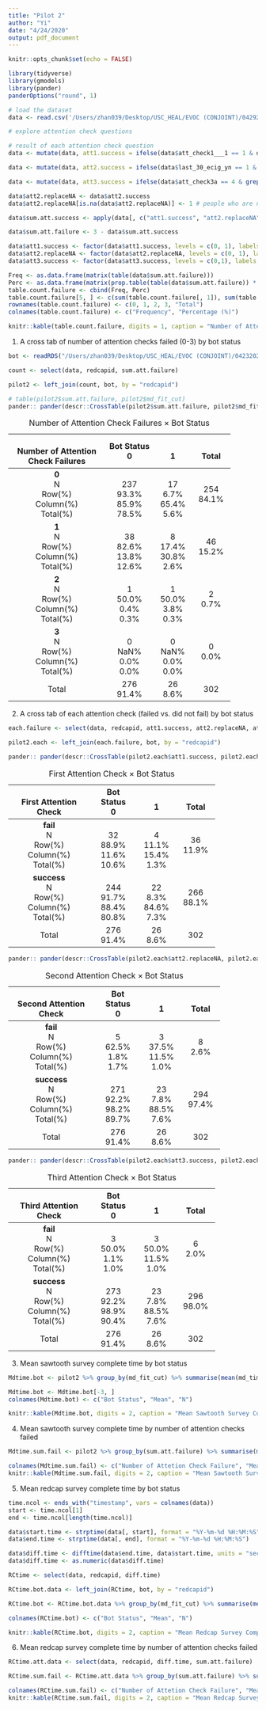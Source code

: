 ```yaml
---
title: "Pilot 2"
author: "Yi"
date: "4/24/2020"
output: pdf_document
---
```


```r
knitr::opts_chunk$set(echo = FALSE)
```

```r
library(tidyverse)
library(gmodels)
library(pander)
panderOptions("round", 1)
```

```r
# load the dataset
data <- read.csv('/Users/zhan039/Desktop/USC_HEAL/EVOC (CONJOINT)/04292020/Prolific2.csv', stringsAsFactors = FALSE)
```

```r
# explore attention check questions

# result of each attention check question
data <- mutate(data, att1.success = ifelse(data$att_check1___1 == 1 & data$att_check1___4 == 1 & data$att_check1___5 == 1, 1, 0))

data <- mutate(data, att2.success = ifelse(data$last_30_ecig_yn == 1 & data$att_check2 == 3, 1, ifelse(data$last_30_ecig_yn == 1, 0, NA))) # people who are not asked the second question are marked as NA

data <- mutate(data, att3.success = ifelse(data$att_check3a == 4 & grepl("decision making", data$att_check3b, ignore.case = T), 1, 0))

data$att2.replaceNA <- data$att2.success
data$att2.replaceNA[is.na(data$att2.replaceNA)] <- 1 # people who are not asked are marked as success

data$sum.att.success <- apply(data[, c("att1.success", "att2.replaceNA", "att3.success")], 1, sum)

data$sum.att.failure <- 3 - data$sum.att.success

data$att1.success <- factor(data$att1.success, levels = c(0, 1), labels = c("fail", "success"))
data$att2.replaceNA <- factor(data$att2.replaceNA, levels = c(0, 1), labels = c("fail", "success"))
data$att3.success <- factor(data$att3.success, levels = c(0,1), labels = c("fail", "success"))

```

```r
Freq <- as.data.frame(matrix(table(data$sum.att.failure)))
Perc <- as.data.frame(matrix(prop.table(table(data$sum.att.failure)) * 100)) 
table.count.failure <- cbind(Freq, Perc)
table.count.failure[5, ] <- c(sum(table.count.failure[, 1]), sum(table.count.failure[, 2]))
rownames(table.count.failure) <- c(0, 1, 2, 3, "Total")
colnames(table.count.failure) <- c("Frequency", "Percentage (%)")

knitr::kable(table.count.failure, digits = 1, caption = "Number of Attention Check Failed")
```

1) A cross tab of number of attention checks failed (0-3) by bot status
```r
bot <- readRDS("/Users/zhan039/Desktop/USC_HEAL/EVOC (CONJOINT)/04232020/MaxDiff_Pilot2_BotFit.rds")

count <- select(data, redcapid, sum.att.failure)

pilot2 <- left_join(count, bot, by = "redcapid")

# table(pilot2$sum.att.failure, pilot2$md_fit_cut)
pander:: pander(descr::CrossTable(pilot2$sum.att.failure, pilot2$md_fit_cut, prop.chisq = FALSE, dnn = c("Number of Attention Check Failures", "Bot Status")), caption = "Number of Attention Check Failures X Bot Status", digits = panderOptions("round"))

```

---------------------------------------------------------------
          &nbsp;\            Bot Status\   &nbsp;\    &nbsp;\  
 Number of Attention Check        0           1        Total   
         Failures                                              
--------------------------- ------------- ---------- ----------
          **0**\              &nbsp;\      &nbsp;\    &nbsp;\  
            N\                 237\         17\        254\    
         Row(%)\              93.3%\       6.7%\      84.1%\   
        Column(%)\            85.9%\       65.4%\        \     
         Total(%)               78.5%        5.6%              

          **1**\              &nbsp;\      &nbsp;\    &nbsp;\  
            N\                  38\          8\        46\     
         Row(%)\              82.6%\       17.4%\     15.2%\   
        Column(%)\            13.8%\       30.8%\        \     
         Total(%)               12.6%        2.6%              

          **2**\              &nbsp;\      &nbsp;\    &nbsp;\  
            N\                  1\           1\         2\     
         Row(%)\              50.0%\       50.0%\     0.7%\    
        Column(%)\             0.4%\       3.8%\         \     
         Total(%)               0.3%         0.3%              

          **3**\              &nbsp;\      &nbsp;\    &nbsp;\  
            N\                  0\           0\         0\     
         Row(%)\               NaN%\       NaN%\      0.0%\    
        Column(%)\             0.0%\       0.0%\         \     
         Total(%)               0.0%         0.0%              

          Total\                276\         26\        302\   
                                91.4%        8.6%              
---------------------------------------------------------------

Table: Number of Attention Check Failures $\times$ Bot Status


2) A cross tab of each attention check (failed vs. did not fail) by bot status 
```r
each.failure <- select(data, redcapid, att1.success, att2.replaceNA, att3.success)

pilot2.each <- left_join(each.failure, bot, by = "redcapid")

pander:: pander(descr::CrossTable(pilot2.each$att1.success, pilot2.each$md_fit_cut, prop.chisq = FALSE, dnn = c("First Attention Check", "Bot Status")), caption = "First Attention Check X Bot Status", digits = panderOptions("round"))
```

-----------------------------------------------------------
        &nbsp;\          Bot Status\   &nbsp;\    &nbsp;\  
 First Attention Check        0           1        Total   
----------------------- ------------- ---------- ----------
      **fail**\           &nbsp;\      &nbsp;\    &nbsp;\  
          N\                32\          4\        36\     
       Row(%)\            88.9%\       11.1%\     11.9%\   
      Column(%)\          11.6%\       15.4%\        \     
       Total(%)             10.6%        1.3%              

     **success**\         &nbsp;\      &nbsp;\    &nbsp;\  
          N\               244\         22\        266\    
       Row(%)\            91.7%\       8.3%\      88.1%\   
      Column(%)\          88.4%\       84.6%\        \     
       Total(%)             80.8%        7.3%              

        Total\              276\         26\        302\   
                            91.4%        8.6%              
-----------------------------------------------------------

Table: First Attention Check $\times$ Bot Status

```r
pander:: pander(descr::CrossTable(pilot2.each$att2.replaceNA, pilot2.each$md_fit_cut, prop.chisq = FALSE, dnn = c("Second Attention Check", "Bot Status")), caption = "Second Attention Check X Bot Status", digits = panderOptions("round"))
```

------------------------------------------------------------
        &nbsp;\           Bot Status\   &nbsp;\    &nbsp;\  
 Second Attention Check        0           1        Total   
------------------------ ------------- ---------- ----------
       **fail**\           &nbsp;\      &nbsp;\    &nbsp;\  
          N\                 5\           3\         8\     
        Row(%)\            62.5%\       37.5%\     2.6%\    
      Column(%)\            1.8%\       11.5%\        \     
        Total(%)             1.7%         1.0%              

     **success**\          &nbsp;\      &nbsp;\    &nbsp;\  
          N\                271\         23\        294\    
        Row(%)\            92.2%\       7.8%\      97.4%\   
      Column(%)\           98.2%\       88.5%\        \     
        Total(%)             89.7%        7.6%              

         Total\              276\         26\        302\   
                             91.4%        8.6%              
------------------------------------------------------------

Table: Second Attention Check $\times$ Bot Status

```r
pander:: pander(descr::CrossTable(pilot2.each$att3.success, pilot2.each$md_fit_cut, prop.chisq = FALSE, dnn = c("Third Attention Check", "Bot Status")), caption = "Third Attention Check X Bot Status", digits = panderOptions("round"))
```

-----------------------------------------------------------
        &nbsp;\          Bot Status\   &nbsp;\    &nbsp;\  
 Third Attention Check        0           1        Total   
----------------------- ------------- ---------- ----------
      **fail**\           &nbsp;\      &nbsp;\    &nbsp;\  
          N\                3\           3\         6\     
       Row(%)\            50.0%\       50.0%\     2.0%\    
      Column(%)\           1.1%\       11.5%\        \     
       Total(%)             1.0%         1.0%              

     **success**\         &nbsp;\      &nbsp;\    &nbsp;\  
          N\               273\         23\        296\    
       Row(%)\            92.2%\       7.8%\      98.0%\   
      Column(%)\          98.9%\       88.5%\        \     
       Total(%)             90.4%        7.6%              

        Total\              276\         26\        302\   
                            91.4%        8.6%              
-----------------------------------------------------------

Table: Third Attention Check $\times$ Bot Status

3) Mean sawtooth survey complete time by bot status
```r
Mdtime.bot <- pilot2 %>% group_by(md_fit_cut) %>% summarise(mean(md_time_inSec, na.rm = T), N = sum(!is.na(md_time_inSec)))

Mdtime.bot <- Mdtime.bot[-3, ]
colnames(Mdtime.bot) <- c("Bot Status", "Mean", "N")

knitr::kable(Mdtime.bot, digits = 2, caption = "Mean Sawtooth Survey Complete Time (seconds)")
```

4) Mean sawtooth survey complete time by number of attention checks failed
```r
Mdtime.sum.fail <- pilot2 %>% group_by(sum.att.failure) %>% summarise(mean(md_time_inSec, na.rm = T), N = sum(!is.na(md_time_inSec)))

colnames(Mdtime.sum.fail) <- c("Number of Attetion Check Failure", "Mean", "Valid N")
knitr::kable(Mdtime.sum.fail, digits = 2, caption = "Mean Sawtooth Survey Complete Time (seconds)")

```

5) Mean redcap survey complete time by bot status
```r
time.ncol <- ends_with("timestamp", vars = colnames(data))
start <- time.ncol[1]
end <- time.ncol[length(time.ncol)]

data$start.time <- strptime(data[, start], format = "%Y-%m-%d %H:%M:%S") 
data$end.time <- strptime(data[, end], format = "%Y-%m-%d %H:%M:%S")

data$diff.time <- difftime(data$end.time, data$start.time, units = "secs")
data$diff.time <- as.numeric(data$diff.time)

RCtime <- select(data, redcapid, diff.time)

RCtime.bot.data <- left_join(RCtime, bot, by = "redcapid")
```

```r
RCtime.bot <- RCtime.bot.data %>% group_by(md_fit_cut) %>% summarise(mean(diff.time, na.rm = T), N = sum(!is.na(diff.time)))

colnames(RCtime.bot) <- c("Bot Status", "Mean", "N")

knitr::kable(RCtime.bot, digits = 2, caption = "Mean Redcap Survey Complete Time (seconds)")
```

6) Mean redcap survey complete time by number of attention checks failed
```r
RCtime.att.data <- select(data, redcapid, diff.time, sum.att.failure)

RCtime.sum.fail <- RCtime.att.data %>% group_by(sum.att.failure) %>% summarise(mean(diff.time, na.rm = T), N = sum(!is.na(diff.time)))

colnames(RCtime.sum.fail) <- c("Number of Attetion Check Failure", "Mean", "Valid N")
knitr::kable(RCtime.sum.fail, digits = 2, caption = "Mean Redcap Survey Complete Time (seconds)")
```

